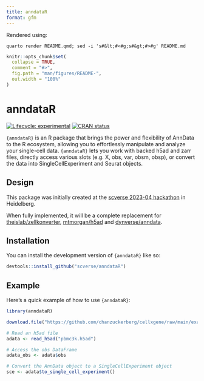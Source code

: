 ```yaml
---
title: anndataR
format: gfm
---
```


:::{.content-hidden}
Rendered using:
```
quarto render README.qmd; sed -i 's#&lt;#<#g;s#&gt;#>#g' README.md
```
:::

<!-- README.md is generated from README.qmd. Please edit that file -->

```r
knitr::opts_chunk$set(
  collapse = TRUE,
  comment = "#>",
  fig.path = "man/figures/README-",
  out.width = "100%"
)
```

# anndataR

<!-- badges: start -->
[![Lifecycle: experimental](https://img.shields.io/badge/lifecycle-experimental-orange.svg)](https://lifecycle.r-lib.org/articles/stages.html#experimental)
[![CRAN status](https://www.r-pkg.org/badges/version/anndataR)](https://CRAN.R-project.org/package=anndataR)
<!-- badges: end -->


`{anndataR}` is an R package that brings the power and flexibility of AnnData to the 
R ecosystem, allowing you to effortlessly manipulate and analyze your single-cell data.
`{anndataR}` lets you work with backed h5ad and zarr files, directly access various slots 
(e.g. X, obs, var, obsm, obsp), or convert the data into SingleCellExperiment and Seurat 
objects.

## Design

This package was initially created at the [scverse 2023-04 hackathon](https://scverse.org/events/2023_04_hackathon/) in Heidelberg.

When fully implemented, it will be a complete replacement for [theislab/zellkonverter](https://github.com/theislab/zellkonverter), [mtmorgan/h5ad](github.com/mtmorgan/h5ad/) and [dynverse/anndata](https://github.com/dynverse/anndata).


## Installation

You can install the development version of `{anndataR}` like so:

``` r
devtools::install_github("scverse/anndataR")
```

## Example

Here's a quick example of how to use `{anndataR}`:

```r
library(anndataR)

download.file("https://github.com/chanzuckerberg/cellxgene/raw/main/example-dataset/pbmc3k.h5ad", "pbmc3k.h5ad")

# Read an h5ad file
adata <- read_h5ad("pbmc3k.h5ad")

# Access the obs DataFrame
adata_obs <- adata$obs

# Convert the AnnData object to a SingleCellExperiment object
sce <- adata$to_single_cell_experiment()
```
